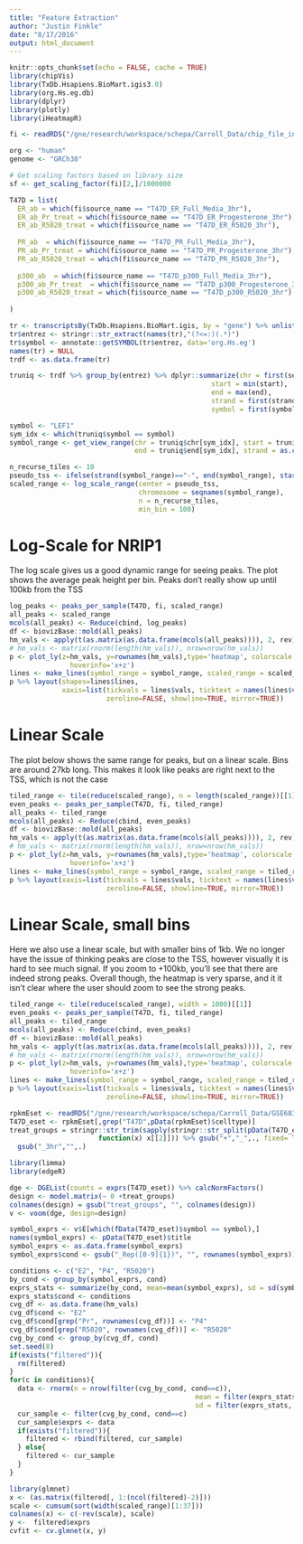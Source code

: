 ```yaml
---
title: "Feature Extraction"
author: "Justin Finkle"
date: "8/17/2016"
output: html_document
---
```


```r
knitr::opts_chunk$set(echo = FALSE, cache = TRUE)
library(chipVis)
library(TxDb.Hsapiens.BioMart.igis3.0)
library(org.Hs.eg.db)
library(dplyr)
library(plotly)
library(iHeatmapR)
```

```r
fi <- readRDS("/gne/research/workspace/schepa/Carroll_Data/chip_file_info.Rds")

org <- "human"
genome <- "GRCh38"

# Get scaling factors based on library size
sf <- get_scaling_factor(fi)[2,]/1000000

T47D = list(
  ER_ab = which(fi$source_name == "T47D_ER_Full_Media_3hr"),
  ER_ab_Pr_treat = which(fi$source_name == "T47D_ER_Progesterone_3hr"),
  ER_ab_R5020_treat = which(fi$source_name == "T47D_ER_R5020_3hr"),
  
  PR_ab  = which(fi$source_name == "T47D_PR_Full_Media_3hr"),
  PR_ab_Pr_treat = which(fi$source_name == "T47D_PR_Progesterone_3hr"),
  PR_ab_R5020_treat = which(fi$source_name == "T47D_PR_R5020_3hr"),
  
  p300_ab  = which(fi$source_name == "T47D_p300_Full_Media_3hr"),
  p300_ab_Pr_treat  = which(fi$source_name == "T47D_p300_Progesterone_3hr"),
  p300_ab_R5020_treat = which(fi$source_name == "T47D_p300_R5020_3hr")
  
)
```

```r
tr <- transcriptsBy(TxDb.Hsapiens.BioMart.igis, by = "gene") %>% unlist()
tr$entrez <- stringr::str_extract(names(tr),"(?<=:)(.*)")
tr$symbol <- annotate::getSYMBOL(tr$entrez, data='org.Hs.eg')
names(tr) = NULL
trdf <- as.data.frame(tr)

truniq <- trdf %>% group_by(entrez) %>% dplyr::summarize(chr = first(seqnames),
                                                  start = min(start),
                                                  end = max(end),
                                                  strand = first(strand),
                                                  symbol = first(symbol))
```

```r
symbol <- "LEF1"
sym_idx <- which(truniq$symbol == symbol)
symbol_range <- get_view_range(chr = truniq$chr[sym_idx], start = truniq$start[sym_idx],
                               end = truniq$end[sym_idx], strand = as.character(truniq$strand[sym_idx]))
```

```r
n_recurse_tiles <- 10
pseudo_tss <- ifelse(strand(symbol_range)=="-", end(symbol_range), start(symbol_range))
scaled_range <- log_scale_range(center = pseudo_tss, 
                                chromosome = seqnames(symbol_range),
                                n = n_recurse_tiles, 
                                min_bin = 100)
```

# Log-Scale for NRIP1
The log scale gives us a good dynamic range for seeing peaks. The plot shows the 
average peak height per bin. Peaks don't really show up until 100kb from the TSS
```r
log_peaks <- peaks_per_sample(T47D, fi, scaled_range)
all_peaks <- scaled_range
mcols(all_peaks) <- Reduce(cbind, log_peaks)
df <- biovizBase::mold(all_peaks)
hm_vals <- apply(t(as.matrix(as.data.frame(mcols(all_peaks)))), 2, rev)+1
# hm_vals <- matrix(rnorm(length(hm_vals)), nrow=nrow(hm_vals))
p <- plot_ly(z=hm_vals, y=rownames(hm_vals),type='heatmap', colorscale = continuous_colorscale("Purples")(hm_vals),
               hoverinfo='x+z')
lines <- make_lines(symbol_range = symbol_range, scaled_range = scaled_range, hm_vals = hm_vals, base = n_recurse_tiles)
p %>% layout(shapes=lines$lines,
             xaxis=list(tickvals = lines$vals, ticktext = names(lines$vals), tickmode='array',
                        zeroline=FALSE, showline=TRUE, mirror=TRUE))
```

# Linear Scale
The plot below shows the same range for peaks, but on a linear scale. Bins are 
around 27kb long. This makes it look like peaks are right next to the TSS, which
is not the case
```r
tiled_range <- tile(reduce(scaled_range), n = length(scaled_range))[[1]]
even_peaks <- peaks_per_sample(T47D, fi, tiled_range)
all_peaks <- tiled_range
mcols(all_peaks) <- Reduce(cbind, even_peaks)
df <- biovizBase::mold(all_peaks)
hm_vals <- apply(t(as.matrix(as.data.frame(mcols(all_peaks)))), 2, rev)+1
# hm_vals <- matrix(rnorm(length(hm_vals)), nrow=nrow(hm_vals))
p <- plot_ly(z=hm_vals, y=rownames(hm_vals),type='heatmap', colorscale = continuous_colorscale("Purples")(hm_vals),
               hoverinfo='x+z')
lines <- make_lines(symbol_range = symbol_range, scaled_range = tiled_range, hm_vals = hm_vals, base = n_recurse_tiles)
p %>% layout(xaxis=list(tickvals = lines$vals, ticktext = names(lines$vals), tickmode='array',
                        zeroline=FALSE, showline=TRUE, mirror=TRUE))
```

# Linear Scale, small bins
Here we also use a linear scale, but with smaller bins of 1kb. We no longer have
the issue of thinking peaks are close to the TSS, however visually it is hard to
see much signal. If you zoom to +100kb, you'll see that there are indeed strong
peaks. Overall though, the heatmap is very sparse, and it it isn't clear where
the user should zoom to see the strong peaks. 
```r
tiled_range <- tile(reduce(scaled_range), width = 1000)[[1]]
even_peaks <- peaks_per_sample(T47D, fi, tiled_range)
all_peaks <- tiled_range
mcols(all_peaks) <- Reduce(cbind, even_peaks)
df <- biovizBase::mold(all_peaks)
hm_vals <- apply(t(as.matrix(as.data.frame(mcols(all_peaks)))), 2, rev)+1
# hm_vals <- matrix(rnorm(length(hm_vals)), nrow=nrow(hm_vals))
p <- plot_ly(z=hm_vals, y=rownames(hm_vals),type='heatmap', colorscale = continuous_colorscale("Purples")(hm_vals),
               hoverinfo='x+z')
lines <- make_lines(symbol_range = symbol_range, scaled_range = tiled_range, hm_vals = hm_vals, base = n_recurse_tiles)
p %>% layout(xaxis=list(tickvals = lines$vals, ticktext = names(lines$vals), tickmode='array',
                        zeroline=FALSE, showline=TRUE, mirror=TRUE))
```

```r
rpkmEset <- readRDS("/gne/research/workspace/schepa/Carroll_Data/GSE68358.rpkmEset.with_fdata.Rds")
T47D_eset <- rpkmEset[,grep("T47D",pData(rpkmEset)$celltype)]
treat_groups = stringr::str_trim(sapply(stringr::str_split(pData(T47D_eset)$treatment,":"), 
                      function(x) x[[2]])) %>% gsub("+","_",., fixed= TRUE) %>% 
  gsub("_3hr","",.)

library(limma)
library(edgeR)

dge <- DGEList(counts = exprs(T47D_eset)) %>% calcNormFactors()
design <- model.matrix(~ 0 +treat_groups)
colnames(design) = gsub("treat_groups", "", colnames(design))
v <- voom(dge, design=design)

symbol_exprs <- v$E[which(fData(T47D_eset)$symbol == symbol),]
names(symbol_exprs) <- pData(T47D_eset)$title
symbol_exprs <- as.data.frame(symbol_exprs)
symbol_exprs$cond <- gsub("_Rep([0-9]{1})", "", rownames(symbol_exprs))
```

```r
conditions <- c("E2", "P4", "R5020")
by_cond <- group_by(symbol_exprs, cond)
exprs_stats <- summarize(by_cond, mean=mean(symbol_exprs), sd = sd(symbol_exprs))
exprs_stats$cond <- conditions
cvg_df <- as.data.frame(hm_vals)
cvg_df$cond <- "E2"
cvg_df$cond[grep("Pr", rownames(cvg_df))] <- "P4"
cvg_df$cond[grep("R5020", rownames(cvg_df))] <- "R5020"
cvg_by_cond <- group_by(cvg_df, cond)
set.seed(8)
if(exists("filtered")){
  rm(filtered)
}
for(c in conditions){
  data <- rnorm(n = nrow(filter(cvg_by_cond, cond==c)),
                                              mean = filter(exprs_stats, cond==c)$mean,
                                              sd = filter(exprs_stats, cond==c)$sd)
  cur_sample <- filter(cvg_by_cond, cond==c)
  cur_sample$exprs <- data
  if(exists("filtered")){
    filtered <- rbind(filtered, cur_sample)
  } else{
    filtered <- cur_sample
  }
}
```

```r
library(glmnet)
x <- (as.matrix(filtered[, 1:(ncol(filtered)-2)]))
scale <- cumsum(sort(width(scaled_range)[1:37]))
colnames(x) <- c(-rev(scale), scale)
y <-  filtered$exprs
cvfit <- cv.glmnet(x, y)
```
